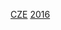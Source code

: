 {{National squad
 | name = 2016年歐洲國家盃捷克參賽名單
 | bg        = #DD0000
 | fg        = white
 | bordercolor = #000080
 | country = 捷克
 | comp link   = 2016年歐洲足球錦標賽
 | comp        = 2016年-{zh-hans:欧洲足球锦标赛;zh-hk:歐洲國家盃;zh-tw:歐洲足球錦標賽;}-
 | p1 = [[佩特·切赫|-{zh-hans:切赫;zh-hk:施治;zh-tw:切赫;}-]]
 | p2 = [[帕維爾·卡德沙貝克|-{zh-hans:卡德沙贝克;zh-hk:卡迪拉比克}-]]
 | p3 = [[米哈尔·卡德莱茨|-{zh-hans:卡德莱茨;zh-hk:卡歷;zh-tw:卡德萊茨;}-]]
 | p4 = [[西奧多·格布雷·塞拉西|格布雷·-{zh-cn:塞拉西; zh-hk:施拿斯爾; zh-tw:塞拉西;}-]]
 | p5 = [[Roman Hubník|胡比歷]]
 | p6 = [[托马什·西沃克|-{zh-hans:西沃克;zh-hk:施禾克}-]]
 | p7 = [[托馬斯·內西德|-{zh-hans:内西德;zh-hk:尼斯特}-]]
 | p8 = [[大衛·林貝爾斯基|-{zh-hans:林贝尔斯基;zh-hk:寧貝斯基}-]]
 | p9 = [[博雷克·多奇卡爾|-{zh-hans:多奇卡尔;zh-hk:多卡爾}-]]
 | p10 = [[托马什·罗西基|-{zh-hans:罗西基;zh-hk:路斯基;zh-tw:羅西基; zh-mo:魯錫斯基}-]] [[File:Captain sports.svg|10px|link=隊長 (足球)|alt=队长]]
 | p11 = [[丹尼爾·普蒂爾|-{zh-hans:普蒂尔;zh-hk:普迪爾}-]]
 | p12 = [[Milan Škoda|史高達]]
 | p13 = [[亚罗斯拉夫·普拉希尔|-{zh-hans:普拉希尔;zh-hk:柏拉斯;zh-tw:普拉希爾;}-]]
 | p14 = [[丹尼爾·克拉爾|-{zh-hans:克拉尔;zh-hk:高拿;zh-tw:克拉爾;}-]]
 | p15 = [[大衛·帕維卡|柏維卡]]
 | p16 = [[托馬斯·瓦茨利克|-{zh-hans:瓦茨利克;zh-hk:華歷克}-]]
 | p17 = [[馬雷克·蘇奇|-{zh-hans:苏希;zh-hk:蘇治}-]]
 | p18 = [[約瑟夫·蘇拉爾|-{zh-hans:苏拉尔;zh-hk:蘇拿爾}-]]
 | p19 = [[拉迪斯拉夫·克雷西|-{zh-hans:克雷西;zh-hk:基積斯}-]]
 | p20 = [[吉日·斯卡拉克|-{zh-hans:斯卡拉克;zh-hk:斯卡拿克}-]]
 | p21 = [[大衛·拉法塔|-{zh-hans:拉法塔;zh-hk:拉菲達}-]]
 | p22 = [[弗拉基米爾·達里達|-{zh-hans:达里达;zh-hk:戴列達}-]]
 | p23 = [[托馬斯·高比克|高比克]]
 | coach = [[Pavel Vrba|維巴]]
}}<noinclude>
[[Category:2016年欧洲足球锦标赛参赛名单模板|CZE]]
[[Category:捷克國家足球隊模板|2016]]
</noinclude>
